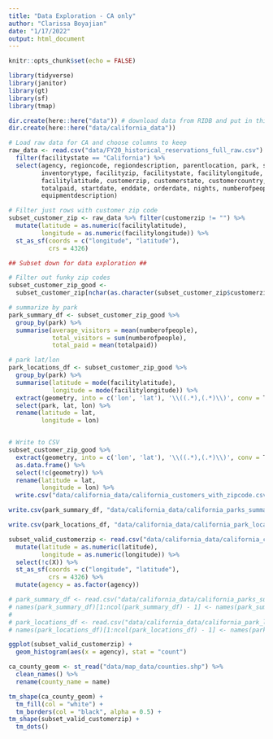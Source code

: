 ```yaml
---
title: "Data Exploration - CA only"
author: "Clarissa Boyajian"
date: "1/17/2022"
output: html_document
---
```


```r

knitr::opts_chunk$set(echo = FALSE)

library(tidyverse)
library(janitor)
library(gt)
library(sf)
library(tmap)

dir.create(here::here("data")) # download data from RIDB and put in this file
dir.create(here::here("data/california_data"))
```

```r
# Load raw data for CA and choose columns to keep
raw_data <- read.csv("data/FY20_historical_reservations_full_raw.csv") %>% 
  filter(facilitystate == "California") %>% 
  select(agency, regioncode, regiondescription, parentlocation, park, sitetype, usetype, 
         inventorytype, facilityzip, facilitystate, facilitylongitude, 
         facilitylatitude, customerzip, customerstate, customercountry, 
         totalpaid, startdate, enddate, orderdate, nights, numberofpeople, 
         equipmentdescription)
```


```r
# Filter just rows with customer zip code
subset_customer_zip <- raw_data %>% filter(customerzip != "") %>% 
  mutate(latitude = as.numeric(facilitylatitude),
         longitude = as.numeric(facilitylongitude)) %>% 
  st_as_sf(coords = c("longitude", "latitude"),
           crs = 4326)

## Subset down for data exploration ##

# Filter out funky zip codes
subset_customer_zip_good <- 
  subset_customer_zip[nchar(as.character(subset_customer_zip$customerzip)) == 5, ]

# summarize by park
park_summary_df <- subset_customer_zip_good %>% 
  group_by(park) %>% 
  summarise(average_visitors = mean(numberofpeople),
            total_visitors = sum(numberofpeople),
            total_paid = mean(totalpaid))

# park lat/lon
park_locations_df <- subset_customer_zip_good %>% 
  group_by(park) %>% 
  summarise(latitude = mode(facilitylatitude),
            longitude = mode(facilitylongitude)) %>% 
  extract(geometry, into = c('lon', 'lat'), '\\((.*),(.*)\\)', conv = T) %>% 
  select(park, lat, lon) %>% 
  rename(latitude = lat,
         longitude = lon)


# Write to CSV
subset_customer_zip_good %>% 
  extract(geometry, into = c('lon', 'lat'), '\\((.*),(.*)\\)', conv = T) %>% 
  as.data.frame() %>% 
  select(!c(geometry)) %>% 
  rename(latitude = lat,
         longitude = lon) %>% 
  write.csv("data/california_data/california_customers_with_zipcode.csv")

write.csv(park_summary_df, "data/california_data/california_parks_summary.csv")

write.csv(park_locations_df, "data/california_data/california_park_locations.csv")
```


```r
subset_valid_customerzip <- read.csv("data/california_data/california_customers_with_zipcode.csv") %>% 
  mutate(latitude = as.numeric(latitude),
         longitude = as.numeric(longitude)) %>% 
  select(!c(X)) %>% 
  st_as_sf(coords = c("longitude", "latitude"),
           crs = 4326) %>% 
  mutate(agency = as.factor(agency))

# park_summary_df <- read.csv("data/california_data/california_parks_summary.csv")
# names(park_summary_df)[1:ncol(park_summary_df) - 1] <- names(park_summary_df)[2:ncol(park_summary_df)]
# 
# park_locations_df <- read.csv("data/california_data/california_park_locations.csv")
# names(park_locations_df)[1:ncol(park_locations_df) - 1] <- names(park_locations_df)[2:ncol(park_locations_df)]
```


```r
ggplot(subset_valid_customerzip) +
  geom_histogram(aes(x = agency), stat = "count")
```

```r
ca_county_geom <- st_read("data/map_data/counties.shp") %>% 
  clean_names() %>% 
  rename(county_name = name)

tm_shape(ca_county_geom) + 
  tm_fill(col = "white") +
  tm_borders(col = "black", alpha = 0.5) +
tm_shape(subset_valid_customerzip) + 
  tm_dots()
```



